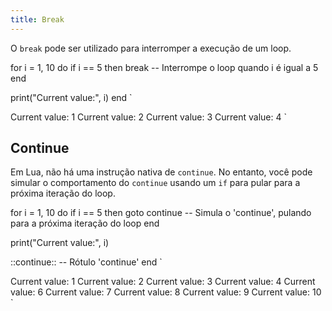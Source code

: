 ```yaml
---
title: Break
---
```


O `break` pode ser utilizado para interromper a execução de um loop.

for i = 1, 10 do
  if i == 5 then
    break -- Interrompe o loop quando i é igual a 5
  end

  print("Current value:", i)
end
`

Current value:  1
Current value:  2
Current value:  3
Current value:  4
`

<Tabs>
  <TabItem label="editor">
    <CodeLua code={example1} />
  </TabItem>
  <TabItem label="terminal">
    <CodeBash code={example1Output} />
  </TabItem>
</Tabs>


## Continue

Em Lua, não há uma instrução nativa de `continue`. No entanto, você pode
simular o comportamento do `continue` usando um `if` para pular para a próxima
iteração do loop.

for i = 1, 10 do
  if i == 5 then
    goto continue -- Simula o 'continue', pulando para a próxima iteração do loop
  end

  print("Current value:", i)

  ::continue:: -- Rótulo 'continue'
end
`

Current value:  1
Current value:  2
Current value:  3
Current value:  4
Current value:  6
Current value:  7
Current value:  8
Current value:  9
Current value:  10
`

<Tabs>
  <TabItem label="editor">
    <CodeLua code={example2} />
  </TabItem>
  <TabItem label="terminal">
    <CodeBash code={example2Output} />
  </TabItem>
</Tabs>
